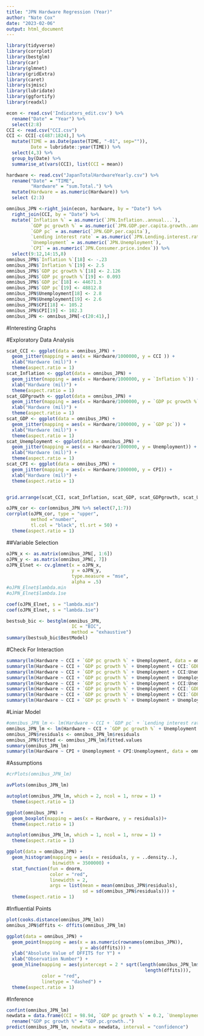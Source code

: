 ```yaml
---
title: "JPN Hardware Regression (Year)"
author: "Nate Cox"
date: "2023-02-06"
output: html_document
---
```


```r
library(tidyverse)
library(corrplot)  
library(bestglm)  
library(car) 
library(glmnet)
library(gridExtra)
library(caret)
library(sjmisc)
library(lubridate)
library(ggfortify)
library(readxl)
```

```r
econ <- read.csv('Indicators_edit.csv') %>%
  rename("Date" = "Year") %>%
  select(2:8)
CCI <- read.csv("CCI.csv")
CCI <- CCI[-c(487:1824),] %>%
  mutate(TIME = as.Date(paste(TIME, "-01", sep="")),
         Date = lubridate::year(TIME)) %>%
  select(4,3) %>%
  group_by(Date) %>%
  summarise_at(vars(CCI), list(CCI = mean))

hardware <- read.csv("JapanTotalHardwareYearly.csv") %>%
  rename("Date" = "TIME",
         "Hardware" = "sum.Total.") %>%
  mutate(Hardware = as.numeric(Hardware)) %>%
  select (2:3)

omnibus_JPN <-right_join(econ, hardware, by = "Date") %>%
  right_join(CCI, by = "Date") %>%
  mutate(`Inflation %` = as.numeric(`JPN.Inflation..annual...`),
         `GDP pc growth %` = as.numeric(`JPN.GDP.per.capita.growth..annual...`),
         `GDP pc` = as.numeric(`JPN.GDP.per.capita`),
         `Lending interest rate` = as.numeric(`JPN.Lending.interest.rate....`),
         `Unemployment` = as.numeric(`JPN.Unemployment`),
         `CPI` = as.numeric(`JPN.Consumer.price.index`)) %>%
  select(9:12,14:15,8)
omnibus_JPN$`Inflation %`[18] <- -.23
omnibus_JPN$`Inflation %`[19] <- 2.5
omnibus_JPN$`GDP pc growth %`[18] <- 2.126
omnibus_JPN$`GDP pc growth %`[19] <- 0.093
omnibus_JPN$`GDP pc`[18] <- 44671.3
omnibus_JPN$`GDP pc`[19] <- 48812.8
omnibus_JPN$Unemployment[18] <- 2.8
omnibus_JPN$Unemployment[19] <- 2.6
omnibus_JPN$CPI[18] <- 105.2
omnibus_JPN$CPI[19] <- 102.3
omnibus_JPN <- omnibus_JPN[-c(20:41),]

```
#Interesting Graphs

#Exploratory Data Analysis


```r
scat_CCI <- ggplot(data = omnibus_JPN) +
  geom_jitter(mapping = aes(x = Hardware/1000000, y = CCI )) +
  xlab("Hardware (mil)") +
  theme(aspect.ratio = 1)
scat_Inflation <- ggplot(data = omnibus_JPN) +
  geom_jitter(mapping = aes(x = Hardware/1000000, y = `Inflation %`)) +
  xlab("Hardware (mil)") +
  theme(aspect.ratio = 1)
scat_GDPgrowth <- ggplot(data = omnibus_JPN) +
  geom_jitter(mapping = aes(x = Hardware/1000000, y = `GDP pc growth %`)) +
  xlab("Hardware (mil)") +
  theme(aspect.ratio = 1)
scat_GDP <- ggplot(data = omnibus_JPN) +
  geom_jitter(mapping = aes(x = Hardware/1000000, y = `GDP pc`)) +
  xlab("Hardware (mil)") +
  theme(aspect.ratio = 1)
scat_Unemployment <- ggplot(data = omnibus_JPN) +
  geom_jitter(mapping = aes(x = Hardware/1000000, y = Unemployment)) +
  xlab("Hardware (mil)") +
  theme(aspect.ratio = 1)
scat_CPI <- ggplot(data = omnibus_JPN) +
  geom_jitter(mapping = aes(x = Hardware/1000000, y = CPI)) +
  xlab("Hardware (mil)") +
  theme(aspect.ratio = 1)


grid.arrange(scat_CCI, scat_Inflation, scat_GDP, scat_GDPgrowth, scat_Unemployment, scat_CPI, ncol =3)
```

```r
oJPN_cor <- cor(omnibus_JPN %>% select(7,1:7))
corrplot(oJPN_cor, type = "upper",
         method ="number",
         tl.col = "black", tl.srt = 50) +
  theme(aspect.ratio = 1)
```

##Variable Selection

```r
oJPN_x <- as.matrix(omnibus_JPN[, 1:6])
oJPN_y <- as.matrix(omnibus_JPN[, 7])
oJPN_Elnet <- cv.glmnet(x = oJPN_x,
                        y = oJPN_y, 
                        type.measure = "mse", 
                        alpha = .5)  
#oJPN_Elnet$lambda.min
#oJPN_Elnet$lambda.1se

coef(oJPN_Elnet, s = "lambda.min")
coef(oJPN_Elnet, s = "lambda.1se")

bestsub_bic <- bestglm(omnibus_JPN,
                        IC = "BIC",
                        method = "exhaustive")
summary(bestsub_bic$BestModel)
```

#Check For Interaction

```r
summary(lm(Hardware ~ CCI + `GDP pc growth %` + Unemployment, data = omnibus_JPN))
summary(lm(Hardware ~ CCI + `GDP pc growth %` + Unemployment + CCI:`GDP pc growth %`, data = omnibus_JPN))
summary(lm(Hardware ~ CCI + `GDP pc growth %` + Unemployment + CCI:Unemployment, data = omnibus_JPN))
summary(lm(Hardware ~ CCI + `GDP pc growth %` + Unemployment + Unemployment:`GDP pc growth %`, data = omnibus_JPN))
summary(lm(Hardware ~ CCI + `GDP pc growth %` + Unemployment + CCI:Unemployment:`GDP pc growth %`, data = omnibus_JPN))
summary(lm(Hardware ~ CCI + `GDP pc growth %` + Unemployment + CCI:`GDP pc growth %` + CCI:Unemployment, data = omnibus_JPN))
summary(lm(Hardware ~ CCI + `GDP pc growth %` + Unemployment + CCI:`GDP pc growth %` + Unemployment:`GDP pc growth %`, data = omnibus_JPN))
summary(lm(Hardware ~ CCI + `GDP pc growth %` + Unemployment + Unemployment:`GDP pc growth %` + CCI:Unemployment, data = omnibus_JPN))

```

#Liniar Model

```r
#omnibus_JPN_lm <- lm(Hardware ~ CCI + `GDP pc` + `Lending interest rate` + CCI:`GDP pc`, data = omnibus_JPN)
omnibus_JPN_lm <- lm(Hardware ~ CCI + `GDP pc growth %` + Unemployment + Unemployment:`GDP pc growth %` + CCI:Unemployment, data = omnibus_JPN)
omnibus_JPN$residuals <- omnibus_JPN_lm$residuals
omnibus_JPN$fitted <- omnibus_JPN_lm$fitted.values
summary(omnibus_JPN_lm)
summary(lm(Hardware ~ CPI + Unemployment + CPI:Unemployment, data = omnibus_JPN))
```

#Assumptions

```r
#crPlots(omnibus_JPN_lm)

avPlots(omnibus_JPN_lm)

autoplot(omnibus_JPN_lm, which = 2, ncol = 1, nrow = 1) + 
  theme(aspect.ratio = 1)

ggplot(omnibus_JPN) + 
  geom_boxplot(mapping = aes(x = Hardware, y = residuals))+ 
  theme(aspect.ratio = 1)

autoplot(omnibus_JPN_lm, which = 1, ncol = 1, nrow = 1) +
  theme(aspect.ratio = 1)

ggplot(data = omnibus_JPN) + 
  geom_histogram(mapping = aes(x = residuals, y = ..density..), 
                 binwidth = 3500000) +
  stat_function(fun = dnorm, 
                color = "red", 
                linewidth = 2,
                args = list(mean = mean(omnibus_JPN$residuals), 
                            sd = sd(omnibus_JPN$residuals))) +
  theme(aspect.ratio = 1)
```

#Influential Points

```r
plot(cooks.distance(omnibus_JPN_lm))
omnibus_JPN$dffits <- dffits(omnibus_JPN_lm)

ggplot(data = omnibus_JPN) + 
  geom_point(mapping = aes(x = as.numeric(rownames(omnibus_JPN)), 
                           y = abs(dffits))) +
  ylab("Absolute Value of DFFITS for Y") +
  xlab("Observation Number") +
  geom_hline(mapping = aes(yintercept = 2 * sqrt(length(omnibus_JPN_lm$coefficients) /
                                                   length(dffits))),
             color = "red", 
             linetype = "dashed") +
  theme(aspect.ratio = 1)
```

#Inference

```r
confint(omnibus_JPN_lm)
newdata = data.frame(CCI = 98.94, `GDP pc growth %` = 0.2, `Unemployment`= 4.6)%>%
  rename("GDP pc growth %" = "GDP.pc.growth..")
predict(omnibus_JPN_lm, newdata = newdata, interval = "confidence")
```
